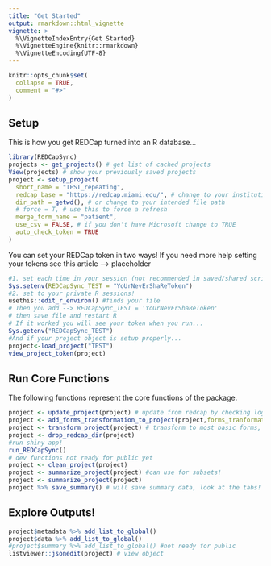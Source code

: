 ```yaml
---
title: "Get Started"
output: rmarkdown::html_vignette
vignette: >
  %\VignetteIndexEntry{Get Started}
  %\VignetteEngine{knitr::rmarkdown}
  %\VignetteEncoding{UTF-8}
---
```

```r
knitr::opts_chunk$set(
  collapse = TRUE,
  comment = "#>"
)
```
## Setup
This is how you get REDCap turned into an R database...
```r
library(REDCapSync)
projects <- get_projects() # get list of cached projects
View(projects) # show your previously saved projects
project <- setup_project(
  short_name = "TEST_repeating",
  redcap_base = "https://redcap.miami.edu/", # change to your institutions link
  dir_path = getwd(), # or change to your intended file path
  # force = T, # use this to force a refresh
  merge_form_name = "patient",
  use_csv = FALSE, # if you don't have Microsoft change to TRUE
  auto_check_token = TRUE
)
```
You can set your REDCap token in two ways! If you need more help setting your tokens see this article --> placeholder
```r
#1. set each time in your session (not recommended in saved/shared scripts!)
Sys.setenv(REDCapSync_TEST = "YoUrNevErShaReToken")
#2. set to your private R sessions!
usethis::edit_r_environ() #finds your file
# Then you add --> REDCapSync_TEST = 'YoUrNevErShaReToken'
# then save file and restart R
# If it worked you will see your token when you run...
Sys.getenv("REDCapSync_TEST")
#And if your project object is setup properly...
project<-load_project("TEST")
view_project_token(project)
```
## Run Core Functions
The following functions represent the core functions of the package.
```r
project <- update_project(project) # update from redcap by checking log and using saved object 
project <- add_forms_transformation_to_project(project,forms_tranformation = default_forms_transformation(project))
project <- transform_project(project) # transform to most basic forms, can be modified
project <- drop_redcap_dir(project)
#run shiny app!
run_REDCapSync()
# dev functions not ready for public yet
project <- clean_project(project)
project <- summarize_project(project) #can use for subsets!
project <- summarize_project(project)
project %>% save_summary() # will save summary data, look at the tabs!
```
## Explore Outputs!
```r
project$metadata %>% add_list_to_global()
project$data %>% add_list_to_global()
#project$summary %>% add_list_to_global() #not ready for public
listviewer::jsonedit(project) # view object
```
